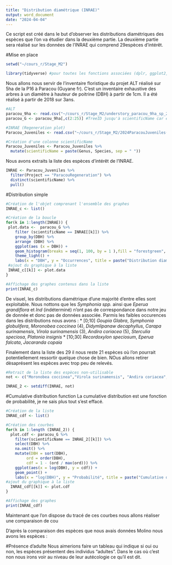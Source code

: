 ```yaml
---
title: "Distribution diamétrique (INRAE)"
output: word_document
date: "2024-04-04"
---
```

Ce script est créé dans le but d'observer les distributions diamétriques des espèces que l'on va étudier dans la deuxième partie. La deuxième partie sera réalisé sur les données de l'INRAE qui comprend 29espèces d'intérêt.

#Mise en place
```r
setwd("~/cours_r/Stage_M2")
```


```r
library(tidyverse) #pour toutes les fonctions associées (dplr, ggplot2,...)
```
Nous allons nous servir de l'inventaire floristique du projet ALT réalisé sur 5ha de la P16 à Paracou (Guyane fr). C'est un inventaire exhaustive des arbres à un diamètre à hauteur de poitrine (DBH) à partir de 1cm. Il a été réalisé à partir de 2018 sur 3ans.

```r
#ALT
paracou_9ha <- read.csv("~/cours_r/Stage_M2/understory_paracou_9ha_sp_20240126.csv")
paracou_G <- paracou_9ha[,c(2:25)] #TreeID jusqu'à scientificName car erreur

#INRAE (Regeneration plot)
Paracou_Juveniles <- read.csv("~/cours_r/Stage_M2/2024ParacouJuveniles(v2).csv", sep=";", comment.char="#")

#Création d'une colonne scientificName
Paracou_Juveniles <- Paracou_Juveniles %>%
  mutate(scientificName = paste(Genus, Species, sep = " "))
```

Nous avons extraits la liste des espèces d'intérêt de l'INRAE.
```r
INRAE <- Paracou_Juveniles %>%
  filter(Project == "ParacouRegeneration") %>%
  distinct(scientificName) %>%
  pull()
```

#Distribution simple
```r
#Création de l'objet comprenant l'ensemble des graphes
INRAE_c <- list()

#Création de la boucle
for(k in 1:length(INRAE)) {
 plot.data <-  paracou_G %>%
    filter (scientificName == INRAE[[k]]) %>%
    group_by(DBH) %>% 
    arrange (DBH) %>% 
    ggplot(aes (x = DBH)) +
    geom_histogram(breaks = seq(1, 100, by = 1 ),fill = "forestgreen", color = "black") + #début à 1
    theme_light() +
    labs(x = "DBH", y = "Occurrences", title = paste("Distribution diamétrique de", INRAE[k]))
 #ajout du graphique à la liste
 INRAE_c[[k]] <- plot.data
}

#Affichage des graphes contenus dans la liste
print(INRAE_c)
```
De visuel, les distributions diamétrique d'une majorité d'entre elles sont exploitable. Nous nottons que les _Symphonia spp._ ainsi que _Eperua grandiflora_ et _Ind_ (indéterminé) n'ont pas de correspondance dans notre jeu de donnée et donc pas de données associée. 
Parmis les faibles occurences dans les distributions nous avons : 
* [0;10] _Goupia Glabra_, _Symphonia globulifera_, _Moronobea coccinea_ (4), _Didymlipanaw decaphyllus_, _Carapa surinamensis_, _Virola surinamensis_ (3), _Andira coriacea_ (5), _Sterculia speciosa_, _Platonia insignis_
* [10;30]  _Recordoxylon speciosum_, _Eperua falcata_, _Jacaranda copaia_

Finalement dans la liste des 29 il nous reste 21 espèces où l'on pourrait potentiellement ressortir quelque chose de bien. NOus allons retirer dèsaprésent les espèces avec trop peu de relevés.
```r
#Retrait de la liste des espèces non-utilisable
not <- c("Moronobea coccinea","Virola surinamensis", "Andira coriacea","Eperua grandiflora","Symphonia sp.3", "Symphonia sp.4", "Symphonia sp.2","Indet.Indet. Indet.")

INRAE_2 <- setdiff(INRAE, not)
```


#Cumulative distribution function
La cumulative distribution est une fonction de probabilité, je ne sais plus tout s'est effacé.
```r
#Création de la liste
INRAE_cdf <- list()

#Création des courbes
for(k in 1:length (INRAE_2)) {
  plot.cdf <- paracou_G %>%
    filter(scientificName == INRAE_2[[k]]) %>%
    select(DBH) %>%
    na.omit() %>%
    mutate(DBH = sort(DBH),
         ord = order(DBH),
         cdf = 1 - (ord / max(ord))) %>%
    ggplot(aes(x = log(DBH), y = cdf)) +
    geom_point() +
    labs(x = "log(DBH)", y = "Probabilité", title = paste("Cumulative distribution de", INRAE_2[k]))
#ajout du graphique à la liste  
  INRAE_cdf[[k]] <- plot.cdf
}

#Affichage des graphes
print(INRAE_cdf)
```
Maintenant que l'on dispose du tracé de ces courbes nous allons réaliser une comparaison de cou

D'après la comparaison des espèces que nous avais données Molino nous avons les espèces :

#Présence d'adulte
Nous aimerions faire un tableau qui indique si oui ou non, les espèces présentent des individus "adultes". Dans le cas où c'est non nous irons voir au niveau de leur autécologie ce qu'il est dit.